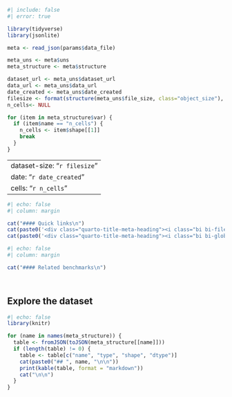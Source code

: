 ```r
#| include: false
#| error: true

library(tidyverse)
library(jsonlite)

meta <- read_json(params$data_file)

meta_uns <- meta$uns
meta_structure <- meta$structure

dataset_url <- meta_uns$dataset_url
data_url <- meta_uns$data_url
date_created <- meta_uns$date_created
filesize <- format(structure(meta_uns$file_size, class="object_size"), units="auto", standard="IEC", digits=2)
n_cells<- NULL

for (item in meta_structure$var) {
  if (item$name == "n_cells") {
    n_cells <- item$shape[[1]]
    break
  }
}
```

---
dataset-size: "`r filesize`"
date: "`r date_created`"
cells: "`r n_cells`"
---



```r
#| echo: false
#| column: margin

cat("#### Quick links\n")
cat(paste0('<div class="quarto-title-meta-heading"><i class="bi bi-file-earmark-text"></i> [Documentation](',dataset_url,')</div>\n'))
cat(paste0('<div class="quarto-title-meta-heading"><i class="bi bi-globe"></i> [Source](',data_url,')</div>\n'))

```

```r
#| echo: false
#| column: margin

cat("#### Related benchmarks\n")




```

 
## Explore the dataset

::: {.panel-tabset}


```r
#| echo: false
library(knitr)

for (name in names(meta_structure)) {
  table <- fromJSON(toJSON(meta_structure[[name]]))
  if (length(table) != 0) {
    table <- table[c("name", "type", "shape", "dtype")]
    cat(paste0("## ", name, "\n\n"))
    print(kable(table, format = "markdown"))
    cat("\n\n")
  }
}

```

:::

